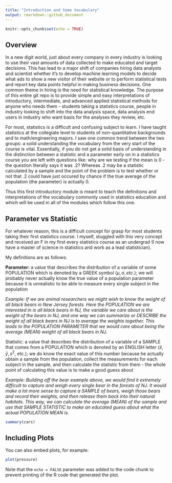 ```yaml
---
title: "Introduction and Some Vocabulary"
output: rmarkdown::github_document
---
```


```r
knitr::opts_chunk$set(echo = TRUE)
```

## Overview
In a new digit world, just about every company in every industry is looking to use their vast amounts of data collected to make educated and target decisions.  This has lead to a major shift of companies hiring data analysts and scientist whether it's to develop machine learning models to decide what ads to show a new visitor of their website or to perform statistical tests and report key data points helpful in making business decisions.  One common theme in hiring is the need for statistical knowledge.  The purpose of this entire git repo is to provide simple and easy interpretations of introductory, intermediate, and advanced applied statistical methods for anyone who needs them - students taking a statistics course, people in industry looking to shift into the data analysis space, data analysis end users in industry who want basis for the analyses they review, etc. 

For most, statistics is a difficult and confusing subject to learn.  I have taught statistics at the collegiate level to students of non-quantitative backgrounds and to math/engineering majors.  I saw one common trend between the two groups: a solid understanding the vocabulary from the very start of the course is vital.  Essentially, if you do not get a solid basis of understanding in the distinction between a statistic and a parameter early on in a statistics course you are left with questions like: why are we testing if the mean is 0 - the question literally says it was .2?  Whereas .2 may be a statistic calculated by a sample and the point of the problem is to test whether or not that .2 could have just occured by chance if the true average of the population (the parameter) is actually 0.

Thus this first introductory module is meant to teach the definitions and interpretations of the vocabulary commonly used in statistics education and which will be used in all of the modules which follow this one.


## Parameter vs Statistic 

For whatever reason, this is a difficult concept for grasp for most students taking their first statistics course.  I myself, stuggled with this very concept and received an F in my first every statistics course as an undergrad (I now have a master of science in statistics and work as a lead statistician).

My definitions are as follows:

**Parameter:** a value that describes the distribution of a variable of some POPULATION which is denoted by a GREEK symbol ($\mu, \sigma, etc.$); we will probably never actually know the true value of a population parameter because it is unrealistic to be able to measure every single subject in the population

*Example: 
If we are animal researchers we might wish to know the weight of all black bears in New Jersey forests.
Here the POPULATION we are interested in is all black bears in NJ, the variable we care about is the weight of the bears     in NJ, and one way we can summarize or DESCRIBE the weight of all black bears in NJ is to average the weights together.      This leads to the POPULATION PARAMETER that we would care about being the average (MEAN) weight of all black bears in NJ.*

Statistic: a value that describes the distribution of a variable of a SAMPLE that comes from a POPULATION which is denoted by an ENGLISH letter ($\bar{x}, \bar{y}, s^2,$ etc.); we do know the exact value of this number because he actually obtain a sample from the population, collect the measurements for each subject in the sample, and then calculate the statistic from them - the whole point of calculating this value is to make a good guess about 

*Example:
Building off the bear example above, we would find it extremely difficult to capture and weigh every single bear in the forests of NJ.  It would make a lot more sense to capture a SAMPLE of bears, weigh those bears and record their weights, and then release them back into their natural habitats.  This way, we can calculate the average (MEAN) of the sample and use that SAMPLE STATISTIC to make an educated guess about what the actual POPULATION MEAN is.*

```r
summary(cars)
```

## Including Plots

You can also embed plots, for example:

```r
plot(pressure)
```

Note that the `echo = FALSE` parameter was added to the code chunk to prevent printing of the R code that generated the plot.
